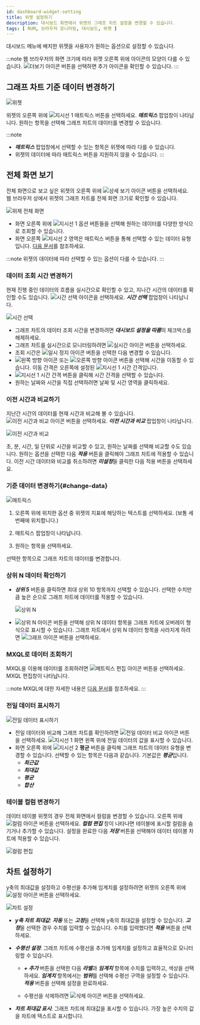 ```yaml
---
id: dashboard-widget-setting
title: 위젯 설정하기
description: 대시보드 화면에서 위젯의 그래프 차트 설정을 변경할 수 있습니다.
tags: [ RUM, 브라우저 모니터링, 대시보드, 위젯 ]
---
```


대시보드 메뉴에 배치한 위젯을 사용자가 원하는 옵션으로 설정할 수 있습니다.

:::note
웹 브라우저의 화면 크기에 따라 위젯 오른쪽 위에 아이콘의 모양이 다를 수 있습니다. ![더보기 아이콘](/img/ico-more.svg) 버튼을 선택하면 추가 아이콘을 확인할 수 있습니다.
:::


## 그래프 차트 기준 데이터 변경하기

![위젯](/img/widget-sample.png)

위젯의 오른쪽 위에 ![지시선 1](/img/number-01.png) 매트릭스 버튼을 선택하세요. ***매트릭스*** 팝업창이 나타납니다. 원하는 항목을 선택해 그래프 차트의 데이터를 변경할 수 있습니다.

:::note
* ***매트릭스*** 팝업창에서 선택할 수 있는 항목은 위젯에 따라 다를 수 있습니다.
* 위젯의 데이터에 따라 매트릭스 버튼을 지원하지 않을 수 있습니다.
:::

## 전체 화면 보기

전체 화면으로 보고 싶은 위젯의 오른쪽 위에 ![상세 보기 아이콘](/img/ico-detail-mode.svg) 버튼을 선택하세요. 웹 브라우저 상에서 위젯의 그래프 차트를 전체 화면 크기로 확인할 수 있습니다.

![위제 전체 화면](/img/widget-fullscreen-mode.png)

* 화면 오른쪽 위에 ![지시선 1](/img/number-01.png) 옵션 버튼들을 선택해 원하는 데이터를 다양한 방식으로 조회할 수 있습니다.
* 화면 오른쪽 ![지시선 2](/img/number-02.png) 영역은 매트릭스 버튼을 통해 선택할 수 있는 데이터 유형입니다. [다음 문서](#change-data)를 참조하세요.

:::note
위젯의 데이터에 따라 선택할 수 있는 옵션이 다를 수 있습니다.
:::

### 데이터 조회 시간 변경하기

현재 진행 중인 데이터의 흐름을 실시간으로 확인할 수 있고, 지나간 시간의 데이터를 확인할 수도 있습니다. ![시간 선택 아이콘](/img/ico-time-set.svg)을 선택하세요. ***시간 선택*** 팝업창이 나타납니다.

![시간 선택](/img/widget-select-time.png)

* 그래프 차트의 데이터 조회 시간을 변경하려면 ***대시보드 설정을 따름***의 체크박스를 해제하세요.
* 그래프 차트를 실시간으로 모니터링하려면 ![실시간 아이콘](/img/ico-play-time.svg) 버튼을 선택하세요.
* 조회 시간은 ![일시 정지 아이콘](/img/ico-pause.svg) 버튼을 선택한 다음 변경할 수 있습니다.
* ![왼쪽 방향 아이콘](/img/left-arrow.svg) 또는 ![오른쪽 방향 아이콘](/img/right-arrow.svg) 버튼을 선택해 시간을 이동할 수 있습니다. 이동 간격은 오른쪽에 설정된 ![지시선 1](/img/number-01.png) 시간 간격입니다.
* ![지시선 1](/img/number-01.png) 시간 간격 버튼을 클릭해 시간 간격을 선택할 수 있습니다.
* 원하는 날짜와 시간을 직접 선택하려면 날짜 및 시간 영역을 클릭하세요.

### 이전 시간과 비교하기

지난간 시간의 데이터를 현재 시간과 비교해 볼 수 있습니다. ![이전 시간과 비교 아이콘](/img/ico-timing.svg) 버튼을 선택하세요. ***이전 시간과 비교*** 팝업창이 나타납니다.

![이전 시간과 비교](/img/widget-compare-time.png)

초, 분, 시간, 일 단위로 시간을 비교할 수 있고, 원하는 날짜를 선택해 비교할 수도 있습니다. 원하는 옵션을 선택한 다음 ***적용*** 버튼을 클릭해야 그래프 차트에 적용할 수 있습니다. 이전 시간 데이터와 비교를 취소하려면 ***미설정***을 클릭한 다음 적용 버튼을 선택하세요.

### 기준 데이터 변경하기{#change-data}

![매트릭스](/img/widget-metric.png)

1. 오른쪽 위에 위치한 옵션 중 위젯의 지표에 해당하는 텍스트를 선택하세요. (보통 세번째에 위치합니다.)

1. 매트릭스 팝업창이 나타납니다.

1. 원하는 항목을 선택하세요.

선택한 항목으로 그래프 차트의 데이터를 변경합니다.

### 상위 N 데이터 확인하기

* ***상위 5*** 버튼을 클릭하면 최대 상위 10 항목까지 선택할 수 있습니다. 선택한 수치만큼 높은 순으로 그래프 차트에 데이터를 적용할 수 있습니다.

	![상위 N](/img/widget-n-data.png)

* ![상위 N 아이콘](/img/ico-topn-graph.svg) 버튼을 선택해 상위 N 데이터 항목을 그래프 차트에 오버레이 형식으로 표시할 수 있습니다. 그래프 차트에서 상위 N 데이터 항목을 사라지게 하려면 ![그래프 아이콘](/img/ico-normal-graph.svg) 버튼을 선택하세요.

### MXQL로 데이터 조회하기

MXQL을 이용해 데이터를 조회하려면 ![메트릭스 편집 아이콘](/img/ico-edit-metric.svg) 버튼을 선택하세요. MXQL 편집창이 나타납니다.

:::note
MXQL에 대한 자세한 내용은 [다음 문서](../mxql/mxql-overview)를 참조하세요.
:::

### 전일 데이터 표시하기

![전일 데이터 표시하기](/img/widget-before-data.png)

* 전일 데이터와 비교해 그래프 차트를 확인하려면 ![전일 데이터 비교 아이콘](/img/ico-before-data.svg) 버튼을 선택하세요. ![지시선 1](/img/number-01.png) 화면 왼쪽 위에 전일 데이터의 값을 표시할 수 있습니다.
* 화면 오른쪽 위에 ![지시선 2](/img/number-02.png) **평균** 버튼을 클릭해 그래프 차트의 데이터 유형을 변경할 수 있습니다. 선택할 수 있는 항목은 다음과 같습니다. 기본값은 ***평균***입니다.
  * ***최근값***
  * ***최대값***
  * ***평균***
  * ***합산***

### 테이블 컬럼 변경하기

데이터 테이블 위젯의 경우 전체 화면에서 컬럼을 변경할 수 있습니다. 오른쪽 위에 ![컬럼 아이콘](/img/ico-column.svg) 버튼을 선택하세요. ***컬럼 편집*** 창이 나타나면 테이블에 표시할 컬럼을 숨기거나 추가할 수 있습니다. 설정을 완료한 다음 ***저장*** 버튼을 선택해야 데이터 테이블 차트에 적용할 수 있습니다.

![컬럼 편집](/img/widget-column.png)

## 차트 설정하기

y축의 최대값을 설정하고 수평선을 추가해 임계치를 설정하려면 위젯의 오른쪽 위에 ![설정 아이콘](/img/ico-setting.svg) 버튼을 선택하세요.

![차트 설정](/img/widget-chart-set.png)

* ***y축 차트 최대값***: ***자동*** 또는 ***고정***을 선택해 y축의 최대값을 설정할 수 있습니다. ***고정***을 선택한 경우 수치를 입력할 수 있습니다. 수치를 입력했다면 ***적용*** 버튼을 선택하세요.

* ***수평선 설정***: 그래프 차트에 수평선을 추가해 임계치를 설정하고 효율적으로 모니터링할 수 있습니다.

  * ***+ 추가*** 버튼을 선택한 다음 ***라벨***과 ***임계치*** 항목에 수치를 입력하고, 색상을 선택하세요. ***임계치*** 항목에서는 ***범위***를 선택해 수평선 구역을 설정할 수 있습니다. ***적용*** 버튼을 선택해 설정을 완료하세요.

  * 수평선을 삭제하려면 ![삭제 아이콘](/img/ico-trash-red.svg) 버튼을 선택하세요.

* ***차트 최대값 표시***: 그래프 차트에 최대값을 표시할 수 있습니다. 가장 높은 수치의 값을 차트에 텍스트로 표시합니다.